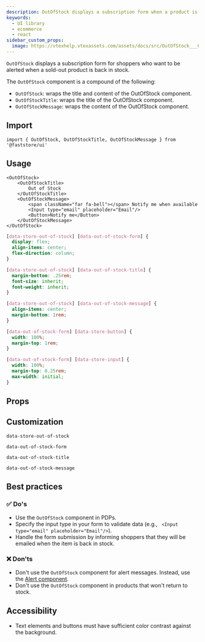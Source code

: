 ```yaml
---
description: OutOfStock displays a subscription form when a product is out of stock.
keywords:
  - UI library
  - ecommerce
  - react
sidebar_custom_props: 
  image: https://vtexhelp.vtexassets.com/assets/docs/src/OutOfStock___0ba5f501383372dd3b7b4243a8a0dac9.png
---
```



`OutOfStock` displays a subscription form for shoppers who want to be alerted when a sold-out product is back in stock.

The `OutOfStock` component is a compound of the following:

- `OutOfStock`: wraps the title and content of the OutOfStock component.
- `OutOfStockTitle`: wraps the title of the OutOfStock component.
- `OutOfStockMessage`: wraps the content of the OutOfStock component.

## Import

```tsx
import { OutOfStock, OutOfStockTitle, OutOfStockMessage } from '@faststore/ui'
```

## Usage

<Tabs>
  <TabItem value="react" label="React" default>

```tsx live
<OutOfStock>
    <OutOfStockTitle>
        Out of Stock
    </OutOfStockTitle>
    <OutOfStockMessage>
        <span className="far fa-bell"></span> Notify me when available
        <Input type="email" placeholder="Email"/>
        <Button>Notify me</Button>
    </OutOfStockMessage>    
</OutOfStock>
```

  </TabItem>
  <TabItem value="css" label="CSS">

```css
[data-store-out-of-stock] [data-out-of-stock-form] {
  display: flex;
  align-items: center;
  flex-direction: column;
}

[data-store-out-of-stock] [data-out-of-stock-title] {
  margin-bottom: .25rem;
  font-size: inherit;
  font-weight: inherit;
}

[data-store-out-of-stock] [data-out-of-stock-message] {
  align-items: center;
  margin-bottom: 1rem;
}

[data-out-of-stock-form] [data-store-button] {
  width: 100%;
  margin-top: 1rem;
}

[data-out-of-stock-form] [data-store-input] {
  width: 100%;
  margin-top: 0.25rem;
  max-width: initial;
}
```

  </TabItem>
</Tabs>

## Props

<PropsSection name="OutOfStock" />

## Customization
`data-store-out-of-stock`

`data-out-of-stock-form`

`data-out-of-stock-title`

`data-out-of-stock-message`

## Best practices

### ✅ Do's
- Use the `OutOfStock` component in PDPs.
- Specify the input type in your form to validate data (e.g., ` <Input type="email" placeholder="Email"/>`).
- Handle the form submission by informing shoppers that they will be emailed when the item is back in stock.

### ❌ Don'ts
- Don't use the `OutOfStock` component for alert messages. Instead, use the [Alert component](https://www.faststore.dev/reference/ui/molecules/Alert).
- Don't use the `OutOfStock` component in products that won't return to stock.

## Accessibility
- Text elements and buttons must have sufficient color contrast against the background.